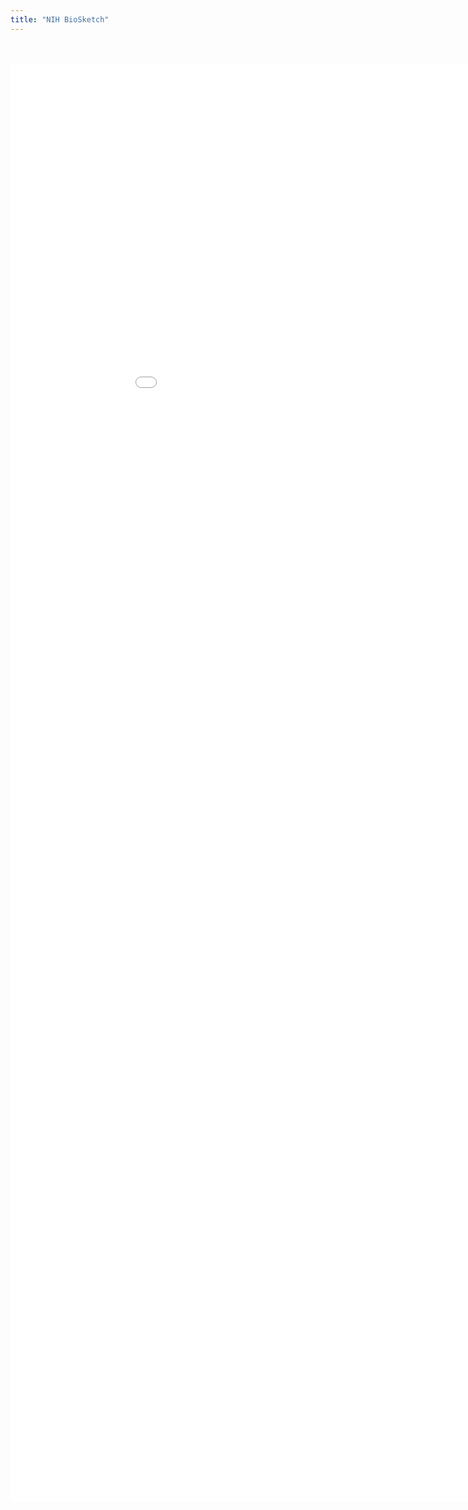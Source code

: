 ```yaml
---
title: "NIH BioSketch"
---
```


<style>
h1{margin-top: 36px}
</style>

<br>
<br>
<embed src="images/CV.pdf" width="1000" height="2300px" />